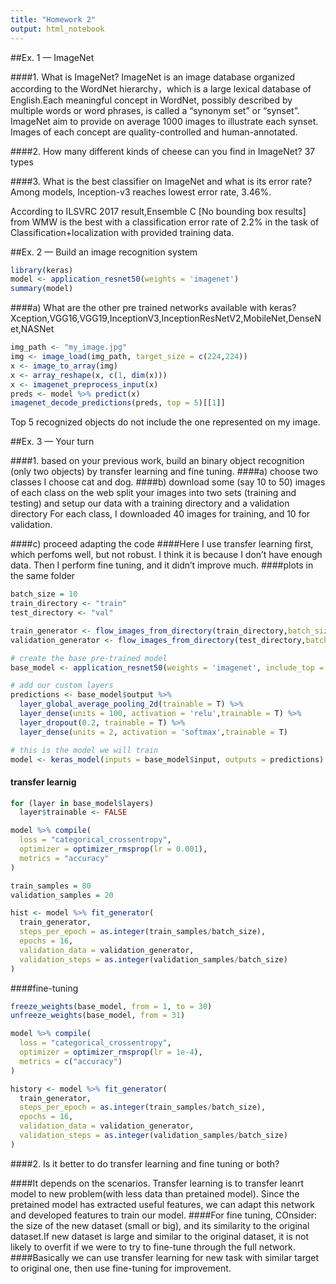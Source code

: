 ---
title: "Homework 2"
output: html_notebook
---


##Ex. 1 — ImageNet

####1. What is ImageNet?
ImageNet is an image database organized according to the WordNet hierarchy，which is a large lexical database of English.Each meaningful concept in WordNet, possibly described by multiple words or word phrases, is called a "synonym set" or "synset". ImageNet aim to provide on average 1000 images to illustrate each synset. Images of each concept are quality-controlled and human-annotated.

####2. How many different kinds of cheese can you find in ImageNet?
37 types

####3. What is the best classifier on ImageNet and what is its error rate?
Among models, Inception-v3 reaches lowest error rate, 3.46%.

According to ILSVRC 2017 result,Ensemble C [No bounding box results] from WMW is the best with a classification error rate of 2.2% in the task of Classification+localization with provided training data.


##Ex. 2 — Build an image recognition system
```{r}
library(keras)
model <- application_resnet50(weights = 'imagenet')
summary(model)
```


####a) What are the other pre trained networks available with keras?
Xception,VGG16,VGG19,InceptionV3,InceptionResNetV2,MobileNet,DenseNet,NASNet

```{r}
img_path <- "my_image.jpg"
img <- image_load(img_path, target_size = c(224,224))
x <- image_to_array(img)
x <- array_reshape(x, c(1, dim(x)))
x <- imagenet_preprocess_input(x)
preds <- model %>% predict(x)
imagenet_decode_predictions(preds, top = 5)[[1]]
```
Top 5 recognized objects do not include the one represented on my image.


##Ex. 3 — Your turn

####1. based on your previous work, build an binary object recognition (only two objects) by transfer learning and fine tuning.
####a) choose two classes
I choose cat and dog.
####b) download some (say 10 to 50) images of each class on the web split your images into
two sets (training and testing) and setup our data with a training directory and a
validation directory
For each class, I downloaded 40 images for training, and 10 for validation.

####c) proceed adapting the code
####Here I use transfer learning first, which perfoms well, but not robust. I think it is because I don't have enough data. Then I perform fine tuning, and it didn't improve much. 
####plots in the same folder

```{r}
batch_size = 10
train_directory <- "train"
test_directory <- "val"

train_generator <- flow_images_from_directory(train_directory,batch_size = batch_size)
validation_generator <- flow_images_from_directory(test_directory,batch_size = batch_size)


```



```{r}
# create the base pre-trained model
base_model <- application_resnet50(weights = 'imagenet', include_top = FALSE)
```


```{r}
# add our custom layers
predictions <- base_model$output %>% 
  layer_global_average_pooling_2d(trainable = T) %>% 
  layer_dense(units = 100, activation = 'relu',trainable = T) %>%
  layer_dropout(0.2, trainable = T) %>%
  layer_dense(units = 2, activation = 'softmax',trainable = T)

```

```{r}
# this is the model we will train
model <- keras_model(inputs = base_model$input, outputs = predictions)
```

#### transfer learnig
```{r}
for (layer in base_model$layers)
  layer$trainable <- FALSE
```

```{r}
model %>% compile(
  loss = "categorical_crossentropy",
  optimizer = optimizer_rmsprop(lr = 0.001),  
  metrics = "accuracy"
)
```


```{r}
train_samples = 80
validation_samples = 20

hist <- model %>% fit_generator(
  train_generator,
  steps_per_epoch = as.integer(train_samples/batch_size), 
  epochs = 16, 
  validation_data = validation_generator,
  validation_steps = as.integer(validation_samples/batch_size)
)
```



####fine-tuning
```{r}
freeze_weights(base_model, from = 1, to = 30)
unfreeze_weights(base_model, from = 31)
```



```{r}
model %>% compile(
  loss = "categorical_crossentropy",
  optimizer = optimizer_rmsprop(lr = 1e-4),
  metrics = c("accuracy")
)

history <- model %>% fit_generator(
  train_generator,
  steps_per_epoch = as.integer(train_samples/batch_size),
  epochs = 16,
  validation_data = validation_generator,
  validation_steps = as.integer(validation_samples/batch_size)
)
```

####2. Is it better to do transfer learning and fine tuning or both?

####It depends on the scenarios. Transfer learning is to transfer leanrt model to new problem(with less data than pretained model). Since the pretained model has extracted useful features, we can adapt this network and developed features to train our model.
####For fine tuning, COnsider: the size of the new dataset (small or big), and its similarity to the original dataset.If new dataset is large and similar to the original dataset, it is not likely to overfit if we were to try to fine-tune through the full network. 
####Basically we can use transfer learning for new task with similar target to original one, then use fine-tuning for improvement.